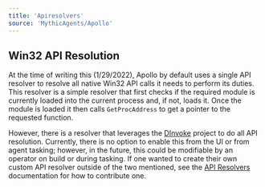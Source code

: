 ```yaml
---
title: 'Apiresolvers'
source: 'MythicAgents/Apollo'
---
```


## Win32 API Resolution

At the time of writing this (1/29/2022), Apollo by default uses a single API resolver to resolve all native Win32 API calls it needs to perform its duties. This resolver is a simple resolver that first checks if the required module is currently loaded into the current process and, if not, loads it. Once the module is loaded it then calls `GetProcAddress` to get a pointer to the requested function.

However, there is a resolver that leverages the [DInvoke](https://github.com/TheWover/DInvoke) project to do all API resolution. Currently, there is no option to enable this from the UI or from agent tasking; however, in the future, this could be modifiable by an operator on build or during tasking. If one wanted to create their own custom API resolver outside of the two mentioned, see the [API Resolvers](/agents/apollo/contributing/apiresolvers/) documentation for how to contribute one.